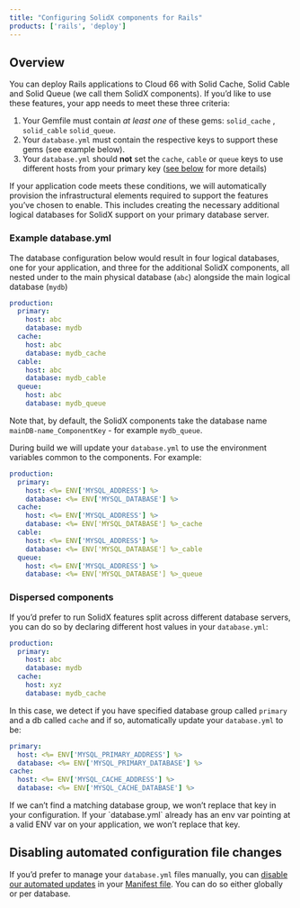 ```yaml
---
title: "Configuring SolidX components for Rails"
products: ['rails', 'deploy']
---
```


## Overview

You can deploy Rails applications to Cloud 66 with Solid Cache, Solid Cable and Solid Queue (we call them SolidX components). If you’d like to use these features, your app needs to meet these three criteria:

1. Your Gemfile must contain *at least one* of these gems: `solid_cache` , `solid_cable` `solid_queue`.
2. Your `database.yml` must contain the respective keys to support these gems (see example below).
3. Your `database.yml` should **not** set the `cache`, `cable` or `queue` keys to use different hosts from your primary key ([see below](#dispersed-components) for more details)

If your application code meets these conditions, we will automatically provision the infrastructural elements required to support the features you’ve chosen to enable. This includes creating the necessary additional logical databases for SolidX support on your primary database server.

### Example database.yml

The database configuration below would result in four logical databases, one for your application, and three for the additional SolidX components, all nested under to the main physical database (`abc`) alongside the main logical database (`mydb`)

```yaml
production:
  primary:
    host: abc
    database: mydb
  cache:
    host: abc
    database: mydb_cache
  cable:
    host: abc
    database: mydb_cable
  queue:
    host: abc
    database: mydb_queue
```

Note that, by default, the SolidX components take the database name `mainDB-name_ComponentKey` - for example `mydb_queue`. 

During build we will update your `database.yml` to use the environment variables common to the components. For example:

```yaml
production:
  primary:
    host: <%= ENV['MYSQL_ADDRESS'] %>
    database: <%= ENV['MYSQL_DATABASE'] %>
  cache:
    host: <%= ENV['MYSQL_ADDRESS'] %>
    database: <%= ENV['MYSQL_DATABASE'] %>_cache
  cable:
    host: <%= ENV['MYSQL_ADDRESS'] %>
    database: <%= ENV['MYSQL_DATABASE'] %>_cable
  queue:
    host: <%= ENV['MYSQL_ADDRESS'] %>
    database: <%= ENV['MYSQL_DATABASE'] %>_queue
```

### Dispersed components

If you’d prefer to run SolidX features split across different database servers, you can do so by declaring different host values in your `database.yml`:

```yaml
production:
  primary:
    host: abc
    database: mydb
  cache:
    host: xyz
    database: mydb_cache
```

In this case, we detect if you have specified database group called `primary` and a db called `cache` and if so, automatically update your `database.yml` to be:

```yaml
primary:
  host: <%= ENV['MYSQL_PRIMARY_ADDRESS'] %>
  database: <%= ENV['MYSQL_PRIMARY_DATABASE'] %>
cache:
  host: <%= ENV['MYSQL_CACHE_ADDRESS'] %>
  database: <%= ENV['MYSQL_CACHE_DATABASE'] %>
```

<Callout type="info" title="We don’t add env vars in some cases">
If we can’t find a matching database group, we won’t replace that key in your configuration. If your `database.yml` already has an env var pointing at a valid ENV var on your application, we won’t replace that key.
</Callout>

## Disabling automated configuration file changes

If you’d prefer to manage your `database.yml` files manually, you can [disable our automated updates](/:product/:version?/databases/tamper-with-yaml) in your [Manifest file](/:product/:version?/manifest/what-is-a-manifest-file). You can do so either globally or per database.